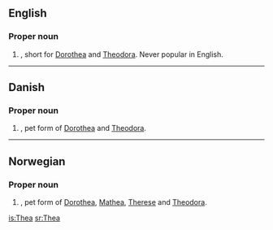 ==English==

===Proper noun===
{{en-proper noun}}

# {{given name|female}}, short for [[Dorothea]] and [[Theodora]]. Never popular in English.

----

==Danish==

===Proper noun===
{{infl|da|proper noun}}

# {{given name|female|lang=da}}, pet form of [[Dorothea]] and [[Theodora]].

----

==Norwegian==

===Proper noun===
{{infl|no|proper noun}}

# {{given name|female|lang=no}}, pet form of [[Dorothea]], [[Mathea]], [[Therese]] and [[Theodora]].

[[is:Thea]]
[[sr:Thea]]